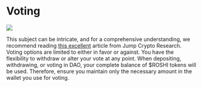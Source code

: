 
# Voting

![](/power.webp)

This subject can be intricate, and for a comprehensive understanding, we recommend reading [this excellent](https://jumpcrypto.com/square-root-voting/) article from Jump Crypto Research.
Voting options are limited to either in favor or against.
You have the flexibility to withdraw or alter your vote at any point.
When depositing, withdrawing, or voting in DAO, your complete balance of $ROSHI tokens will be used. Therefore, ensure you maintain only the necessary amount in the wallet you use for voting.





